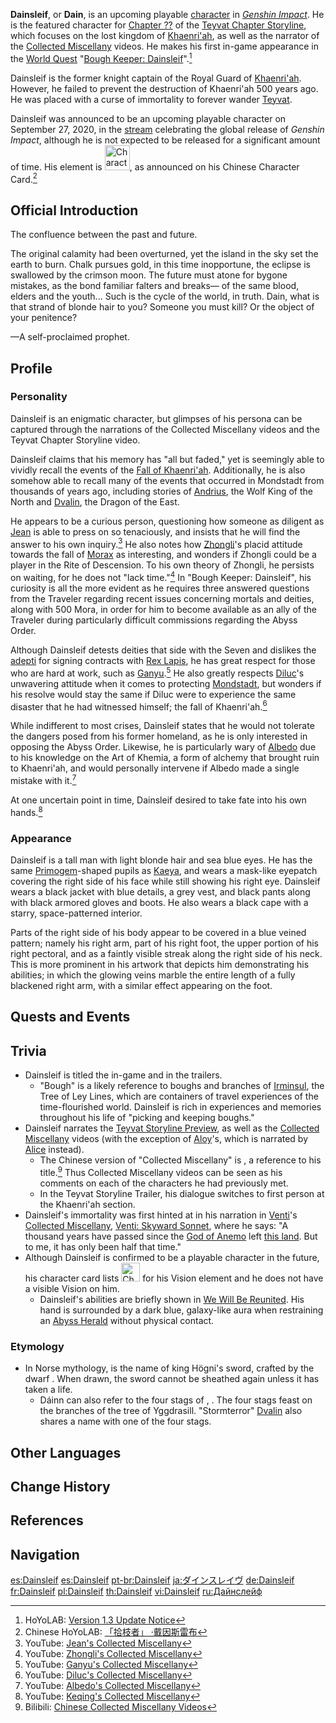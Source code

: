 {{Upcoming}}
{{CharacterTabs}}
{{Character Infobox
|image            = <gallery>
Character Dainsleif Card.png|Card
Character Dainsleif Portrait.png|Artwork
Character Dainsleif Game.png|In Game
</gallery>
|type             = Upcoming
|name             = Dainsleif
|birthday         = 
|element          = [[File:Character Dainsleif Vision.png|40px]]
|constellation    = <u>Chinese</u>: {{Lang|mini=1|zh=蛇环座|zh_rm=Shéhuánzuò|zh_tl=Snake Ring Constellation}}<br />
<u>Japanese</u>: {{Lang|mini=1|ja={{Rubi|蛇|じゃ|輪|りん|座|ざ}}|ja_rm=Jarinza|ja_tl=Snake Ring Constellation}}
|affiliation      = Eclipse Dynasty
|weapon           = 
|rarity           = 
|region           = Khaenri'ah
|title            = Bough Keeper
|title2           = Twilight Sword<ref>{{Ref/Quest|A Soul Set Apart}}</ref><ref>{{Ref/Quest|In the Depths, an Unexpected Reunion}}</ref>
|voiceEN          = {{w|Yuri Lowenthal}}<ref name="Dainsleif EN/JP">Twitter: [https://twitter.com/GenshinImpact/status/1325704179181002752 EN & JP VA Announcement]</ref>
|voiceCN          = [https://baike.baidu.com/item/%E5%AD%99%E6%99%94/6639799 Ye Sun (孙晔)]<ref>Bilibili: [https://www.bilibili.com/video/BV1At4y1q7UQ Teyvat Chapter Storyline Preview]</ref>
|voiceJP          = {{w|Kenjiro Tsuda}} (津田健次郎)<ref name="Dainsleif EN/JP" />
|voiceKR          = {{w|Choi Han}} (최한)<ref>Twitter: [https://twitter.com/genshinimpactkr/status/1325716072251629568 KR VA Announcement]</ref>
}}
'''Dainsleif''', or '''Dain''', is an upcoming playable [[character]] in ''[[Genshin Impact]]''. He is the featured character for [[Chapter ??]] of the [[Archon Quests|Teyvat Chapter Storyline]], which focuses on the lost kingdom of [[Khaenri'ah]], as well as the narrator of the [[Collected Miscellany]] videos. He makes his first in-game appearance in the [[World Quest]] "[[Bough Keeper: Dainsleif]]".<ref>HoYoLAB: [https://www.hoyolab.com/article/162350 Version 1.3 Update Notice]</ref>

Dainsleif is the former knight captain of the Royal Guard of [[Khaenri'ah]]. However, he failed to prevent the destruction of Khaenri'ah 500 years ago. He was placed with a curse of immortality to forever wander [[Teyvat]].

Dainsleif was announced to be an upcoming playable character on September 27, 2020, in the [https://www.bilibili.com/video/BV1pK411P7rX?from=search&seid=10632215045301386412 stream] celebrating the global release of ''Genshin Impact'', although he is not expected to be released for a significant amount of time. His element is [[File:Character Dainsleif Vision.png|40px|link=]], as announced on his Chinese Character Card.<ref>Chinese HoYoLAB: [https://bbs.mihoyo.com/ys/article/1897062 「拾枝者」 ·戴因斯雷布]</ref>

==Official Introduction==
{{Official Introduction
|title="Bough Keeper" &mdash; Dainsleif
|link=https://www.hoyolab.com/article/18296
|character=Dainsleif
}}

The confluence between the past and future.

The original calamity had been overturned, yet the island in the sky set the earth to burn. Chalk pursues gold, in this time inopportune, the eclipse is swallowed by the crimson moon. The future must atone for bygone mistakes, as the bond familiar falters and breaks&mdash; of the same blood, elders and the youth... Such is the cycle of the world, in truth. Dain, what is that strand of blonde hair to you? Someone you must kill? Or the object of your penitence?

&mdash;A self-proclaimed prophet.

==Profile==
===Personality===
{{Quote|Dainsleif is a man of mysterious origins but claims to have knowledge of fate itself.|[https://twitter.com/GenshinImpact/status/1325704179181002752 Official Twitter EN and JP VA Announcement]}}
Dainsleif is an enigmatic character, but glimpses of his persona can be captured through the narrations of the Collected Miscellany videos and the Teyvat Chapter Storyline video.

Dainsleif claims that his memory has "all but faded," yet is seemingly able to vividly recall the events of the [[Cataclysm|Fall of Khaenri'ah]]. Additionally, he is also somehow able to recall many of the events that occurred in Mondstadt from thousands of years ago, including stories of [[Andrius]], the Wolf King of the North and [[Dvalin]], the Dragon of the East.

He appears to be a curious person, questioning how someone as diligent as [[Jean]] is able to press on so tenaciously, and insists that he will find the answer to his own inquiry.<ref>YouTube: [https://youtu.be/_FOkixTeAaA Jean's Collected Miscellany]</ref> He also notes how [[Zhongli]]'s placid attitude towards the fall of [[Morax]] as interesting, and wonders if Zhongli could be a player in the Rite of Descension. To his own theory of Zhongli, he persists on waiting, for he does not "lack time."<ref>YouTube: [https://youtu.be/NRXhkjan52A Zhongli's Collected Miscellany]</ref> In "Bough Keeper: Dainsleif", his curiosity is all the more evident as he requires three answered questions from the Traveler regarding recent issues concerning mortals and deities, along with 500 Mora, in order for him to become available as an ally of the Traveler during particularly difficult commissions regarding the Abyss Order.

Although Dainsleif detests deities that side with the Seven and dislikes the [[adepti]] for signing contracts with [[Rex Lapis]], he has great respect for those who are hard at work, such as [[Ganyu]].<ref>YouTube: [https://youtu.be/tsPtGG9pFfg Ganyu's Collected Miscellany]</ref> He also greatly respects [[Diluc]]'s unwavering attitude when it comes to protecting [[Mondstadt]], but wonders if his resolve would stay the same if Diluc were to experience the same disaster that he had witnessed himself; the fall of Khaenri'ah.<ref>YouTube: [https://youtu.be/1TfbiDo7N4k Diluc's Collected Miscellany]</ref>

While indifferent to most crises, Dainsleif states that he would not tolerate the dangers posed from his former homeland, as he is only interested in opposing the Abyss Order. Likewise, he is particularly wary of [[Albedo]] due to his knowledge on the Art of Khemia, a form of alchemy that brought ruin to Khaenri'ah, and would personally intervene if Albedo made a single mistake with it.<ref>YouTube: [https://youtu.be/xOJfaOI87XU Albedo's Collected Miscellany]</ref>

At one uncertain point in time, Dainsleif desired to take fate into his own hands.<ref>YouTube: [https://youtu.be/lf_b7_5oAZk Keqing's Collected Miscellany]</ref>
===Appearance===
Dainsleif is a tall man with light blonde hair and sea blue eyes. He has the same [[Primogem]]-shaped pupils as [[Kaeya]], and wears a mask-like eyepatch covering the right side of his face while still showing his right eye. Dainsleif wears a black jacket with blue details, a grey vest, and black pants along with black armored gloves and boots. He also wears a black cape with a starry, space-patterned interior.

Parts of the right side of his body appear to be covered in a blue veined pattern; namely his right arm, part of his right foot, the upper portion of his right pectoral, and as a faintly visible streak along the right side of his neck. This is more prominent in his artwork that depicts him demonstrating his abilities; in which the glowing veins marble the entire length of a fully blackened right arm, with a similar effect appearing on the foot.

==Quests and Events==
{{Quest Appearances}}

==Trivia==
*Dainsleif is titled the {{Lang|"Bough Keeper"|zh=拾枝者|zh_rm=Shízhī-zhě|zh_tl=Bough Picker}} in-game and in the trailers.
**"Bough" is a likely reference to boughs and branches of [[Irminsul]], the Tree of Ley Lines, which are containers of travel experiences of the time-flourished world. Dainsleif is rich in experiences and memories throughout his life of "picking and keeping boughs."
*Dainsleif narrates the [[Teyvat Chapter Storyline Preview: Travail|Teyvat Storyline Preview]], as well as the [[Collected Miscellany]] videos (with the exception of [[Aloy]]'s, which is narrated by [[Alice]] instead).
**The Chinese version of "Collected Miscellany" is {{Lang|mini=1|zh=拾枝杂谈|zh_tl=Picking Bough Miscellany}}, a reference to his title.<ref>Bilibili: [https://www.bilibili.com/video/av797334847/ Chinese Collected Miscellany Videos]</ref> Thus Collected Miscellany videos can be seen as his comments on each of the characters he had previously met.
**In the Teyvat Storyline Trailer, his dialogue switches to first person at the Khaenri'ah section.
*Dainsleif's immortality was first hinted at in his narration in [[Venti]]'s [[Collected Miscellany]], [https://youtu.be/uwNXNHazS-I&t=30s Venti: Skyward Sonnet], where he says: "A thousand years have passed since the [[Barbatos|God of Anemo]] left [[Mondstadt|this land]]. But to me, it has only been half that time."
*Although Dainsleif is confirmed to be a playable character in the future, his character card lists [[File:Character Dainsleif Vision.png|30px]] for his Vision element and he does not have a visible Vision on him.
**Dainsleif's abilities are briefly shown in [[We Will Be Reunited]]. His hand is surrounded by a dark blue, galaxy-like aura when restraining an [[Abyss Herald]] without physical contact.

===Etymology===
*In Norse mythology, {{w|Dáinsleif}} is the name of king Högni's sword, crafted by the dwarf {{w|Dáinn (Norse dwarf)|Dáinn}}. When drawn, the sword cannot be sheathed again unless it has taken a life.
**Dáinn can also refer to the four stags of {{w|Yggdrasill}}, {{w|Dáinn, Dvalinn, Duneyrr and Duraþrór}}. The four stags feast on the branches of the tree of Yggdrasill. "Stormterror" [[Dvalin]] also shares a name with one of the four stags.

==Other Languages==
{{Other Languages|default_hidden = 1
|en      = Dainsleif
|zhs     = 戴因斯雷布
|zhs_rm  = Dàiyīnsīléibù
|zht     = 戴因斯雷布
|zht_rm  = Dàiyīnsīléibù
|ja      = ダインスレイヴ
|ja_rm   = Dainsureivu
|ko      = 데인슬레이프
|ko_rm   = De'inseulleipeu
|es      = Dainsleif
|fr      = Dainsleif
|ru      = Дайнслейф
|th      = Dainsleif
|vi      = Dainsleif
|de      = Dainsleif
|id      = Dainsleif
|pt      = Dainsleif
}}

==Change History==
{{Change History}}

==References==
{{Reflist|2}}

==Navigation==
{{Character Navbox}}

[[es:Dainsleif]]
[[es:Dainsleif]]
[[pt-br:Dainsleif]]
[[ja:ダインスレイヴ]]
[[de:Dainsleif]]
[[fr:Dainsleif]]
[[pl:Dainsleif]]
[[th:Dainsleif]]
[[vi:Dainsleif]]
[[ru:Дайнслейф]]